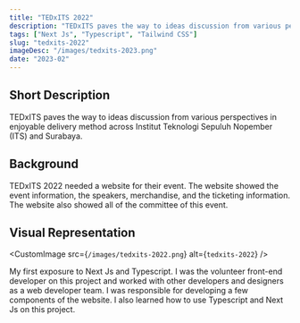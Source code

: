 ```yaml
---
title: "TEDxITS 2022"
description: "TEDxITS paves the way to ideas discussion from various perspectives in enjoyable delivery method across Institut Teknologi Sepuluh Nopember (ITS) and Surabaya."
tags: ["Next Js", "Typescript", "Tailwind CSS"]
slug: "tedxits-2022"
imageDesc: "/images/tedxits-2023.png"
date: "2023-02"
---
```


## Short Description

TEDxITS paves the way to ideas discussion from various perspectives in enjoyable delivery method across Institut Teknologi Sepuluh Nopember (ITS) and Surabaya.

## Background

TEDxITS 2022 needed a website for their event. The website showed the event information, the speakers, merchandise, and the ticketing information. The website also showed all of the committee of this event.

## Visual Representation

<CustomImage src={`/images/tedxits-2022.png`} alt={`tedxits-2022`} />

My first exposure to Next Js and Typescript. I was the volunteer front-end developer on this project and worked with other developers and designers as a web developer team. I was responsible for developing a few components of the website. I also learned how to use Typescript and Next Js on this project.

